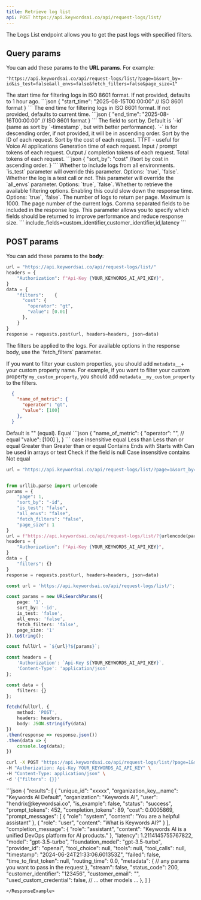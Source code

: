 ```yaml
---
title: Retrieve log list
api: POST https://api.keywordsai.co/api/request-logs/list/
---
```


The Logs List endpoint allows you to get the past logs with specified filters.


## Query params
You can add these params to the **URL params**.
For example:
```
"https://api.keywordsai.co/api/request-logs/list/?page=1&sort_by=-id&is_test=false&all_envs=false&fetch_filters=false&page_size=1"
```
<ParamField query="start_time" type="string" required>
  The start time for filtering logs in ISO 8601 format. If not provided, defaults to 1 hour ago.
  <Accordion title="Example">
    ```json
    {
      "start_time": "2025-08-15T00:00:00" // ISO 8601 format
    }
    ```
  </Accordion>
</ParamField>

<ParamField query="end_time" type="string" required>
  The end time for filtering logs in ISO 8601 format. If not provided, defaults to current time.
  <Accordion title="Example">
    ```json
    {
      "end_time": "2025-08-16T00:00:00" // ISO 8601 format
    }
    ```
  </Accordion>
</ParamField>

<ParamField query="sort_by" type="string" required>
  The field to sort by. Default is `-id` (same as sort by `-timestamp`, but with better performance).
  `-` is for descending order, if not provided, it will be in ascending order.
  <AccordionGroup>
    <Accordion title="Properties">
        <ParamField body="id" type="string">
            Sort by the ID of each request.
        </ParamField>
        <ParamField body="cost" type="string">
            Sort by the cost of each request.
        </ParamField>
        <ParamField body="time_to_first_token" type="string">
           TTFT - useful for Voice AI applications
        </ParamField>
        <ParamField body="latency" type="string">
          Generation time of each request.
        </ParamField>
        <ParamField body="prompt_tokens" type="string">
          Input / prompt tokens of each request.
        </ParamField>
        <ParamField body="completion_tokens" type="string">
          Output / completion tokens of each request.
        </ParamField>
        <ParamField body="all_tokens" type="string">
          Total tokens of each request.
        </ParamField>
    </Accordion>
    <Accordion title="Example">
    ```json
    {
      "sort_by": "cost" //sort by cost in ascending order.
    }
    ```
    </Accordion>
</AccordionGroup>
</ParamField>
<ParamField query="all_envs" type="string" default="false">
  Whether to include logs from all environments. `is_test` parameter will override this parameter.
  Options: `true`, `false`.
</ParamField>

<ParamField query="is_test" type="string" default="false">
  Whether the log is a test call or not. This parameter will override the `all_envs` parameter.
  Options: `true`, `false`.
</ParamField>

<ParamField query="fetch_filters" type="string" default="false">
  Whether to retrieve the available filtering options. Enabling this could slow down the response time.
  Options: `true`, `false`.
</ParamField>

<ParamField query="page_size" type="number" default={100}>
  The number of logs to return per page. Maximum is 1000.
</ParamField>

<ParamField query="page" type="number" default={1}>
  The page number of the current logs.
</ParamField>

<ParamField query="include_fields" type="string">
  Comma separated fields to be included in the response logs. This parameter allows you to specify which fields should be returned to improve performance and reduce response size.
  <Accordion title="Example">
    ```
    include_fields=custom_identifier,customer_identifier,id,latency
    ```
  </Accordion>
</ParamField>

## POST params
You can add these params to the **body**:
```python
url = "https://api.keywordsai.co/api/request-logs/list/"
headers = {
    "Authorization": f"Api-Key {YOUR_KEYWORDS_AI_API_KEY}",
}
data = {
    "filters":    {
      "cost": {
        "operator": "gt",
        "value": [0.01]
      },
    }
}
response = requests.post(url, headers=headers, json=data)
```

<ParamField body="filters" type="object" default={{}}>
  The filters be applied to the logs. For available options in the response body, use the `fetch_filters` parameter.

<Note>If you want to filter your custom properties, you should add `metadata__`+ your custom property name. For example, if you want to filter your custom property `my_custom_property`, you should add `metadata__my_custom_property` to the filters.</Note>
<Accordion title="Example">
  ```json
    {
      "name_of_metric": {
        "operator": "gt",
        "value": [100]
      },
    }
```

  </Accordion>
</ParamField>

<ParamField body="operator" type="string" required>
  Default is "" (equal).
  <Accordion title="Properties">
        <ParamField body=" " type="string">
            Equal
            <Accordion title="Example">
            ```json
            {
              "name_of_metric": {
                "operator": "", // equal
                "value": [100]
              },
            }
            ```
            </Accordion>
        </ParamField>
        <ParamField body="iexact" type="string">
            case insensitive equal
        </ParamField>
        <ParamField body="lt" type="string">
           Less than
        </ParamField>
        <ParamField body="lte" type="string">
           Less than or equal
        </ParamField>
        <ParamField body="gt" type="string">
          Greater than
        </ParamField>
        <ParamField body="gte" type="string">
          Greater than or equal
        </ParamField>
        <ParamField body="contains" type="string">
          Contains
        </ParamField>
        <ParamField body="endswith" type="string">
          Ends with
        </ParamField>
        <ParamField body="startswith" type="string">
          Starts with
        </ParamField>
        <ParamField body="in" type="string">
          Can be used in arrays or text
        </ParamField>
        <ParamField body="isnull" type="string">
          Check if the field is null
        </ParamField>
        <ParamField body="icontains" type="string">
          Case insensitive contains
        </ParamField>
        <ParamField body="not" type="string">
          Not equal
        </ParamField>
    </Accordion>

</ParamField>

<RequestExample>

```python Python
url = "https://api.keywordsai.co/api/request-logs/list/?page=1&sort_by=-id&is_test=false&all_envs=false&fetch_filters=false&page_size=1"


from urllib.parse import urlencode
params = {
    "page": 1,
    "sort_by": "-id",
    "is_test": "false",
    "all_envs": "false",
    "fetch_filters": "false",
    "page_size": 1
}
url = f"https://api.keywordsai.co/api/request-logs/list/?{urlencode(params)}"
headers = {
    "Authorization": f"Api-Key {YOUR_KEYWORDS_AI_API_KEY}",
}
data = {
    "filters": {}
}
response = requests.post(url, headers=headers, json=data)
```

```typescript TypeScript
const url = 'https://api.keywordsai.co/api/request-logs/list/';

const params = new URLSearchParams({
    page: '1',
    sort_by: '-id',
    is_test: 'false',
    all_envs: 'false',
    fetch_filters: 'false',
    page_size: '1'
}).toString();

const fullUrl = `${url}?${params}`;

const headers = {
    'Authorization': `Api-Key ${YOUR_KEYWORDS_AI_API_KEY}`,
    'Content-Type': 'application/json'
};

const data = {
    filters: {}
};

fetch(fullUrl, {
    method: 'POST',
    headers: headers,
    body: JSON.stringify(data)
})
.then(response => response.json())
.then(data => {
    console.log(data);
})
```
```bash cURL
curl -X POST "https://api.keywordsai.co/api/request-logs/list/?page=1&sort_by=-id&is_test=false&all_envs=false&fetch_filters=false&page_size=1" \
-H "Authorization: Api-Key YOUR_KEYWORDS_AI_API_KEY" \
-H "Content-Type: application/json" \
-d '{"filters": {}}'

```
</RequestExample>
<ResponseExample>
```json
{
    "results": [
       {
        "unique_id": "xxxxx",
        "organization_key__name": "Keywords AI Default",
        "organization": "Keywords AI",
        "user": "hendrix@keywordsai.co",
        "is_example": false,
        "status": "success",
        "prompt_tokens": 452,
        "completion_tokens": 89,
        "cost": 0.0005869,
        "prompt_messages": [
                {
                    "role": "system",
                    "content": "You are a helpful assistant"
                },
                {
                    "role": "user",
                    "content": "What is Keywords AI?"
                }
        ],
        "completion_message": {
                "role": "assistant",
                "content": "Keywords AI is a unified DevOps platform for AI products."
        },
        "latency": 1.2114145755767822,
        "model": "gpt-3.5-turbo",
        "foundation_model": "gpt-3.5-turbo",
        "provider_id": "openai",
        "tool_choice": null,
        "tools": null,
        "tool_calls": null,
        "timestamp": "2024-06-24T21:33:06.601353Z",
        "failed": false,
        "time_to_first_token": null,
        "routing_time": 0.0,
        "metadata": {
            // any params you want to pass in the request
            },
        "stream": false,
        "status_code": 200,
        "customer_identifier": "123456",
        "customer_email": "",
        "used_custom_credential": false,
       // ... other models ... 
       },
    ]
}

```
</ResponseExample>